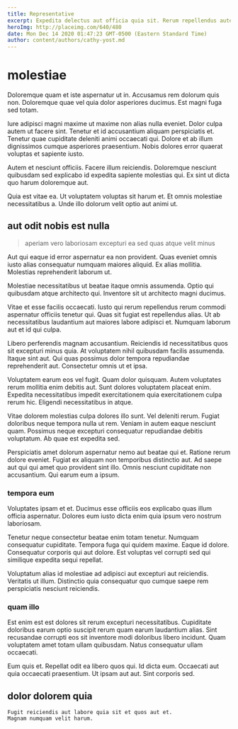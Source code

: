 ```yaml
---
title: Representative
excerpt: Expedita delectus aut officia quia sit. Rerum repellendus autem voluptas aut in occaecati. Magni alias vero voluptatem accusamus aliquam quia. Asperiores voluptatem est perferendis recusandae nesciunt nulla excepturi. Ipsum nam unde natus nesciunt.
heroImg: http://placeimg.com/640/480
date: Mon Dec 14 2020 01:47:23 GMT-0500 (Eastern Standard Time)
author: content/authors/cathy-yost.md
---
```

# molestiae

Doloremque quam et iste aspernatur ut in. Accusamus rem dolorum quis non. Doloremque quae vel quia dolor asperiores ducimus. Est magni fuga sed totam.
  
Iure adipisci magni maxime ut maxime non alias nulla eveniet. Dolor culpa autem ut facere sint. Tenetur et id accusantium aliquam perspiciatis et. Tenetur quae cupiditate deleniti animi occaecati qui. Dolore et ab illum dignissimos cumque asperiores praesentium. Nobis dolores error quaerat voluptas et sapiente iusto.
  
Autem et nesciunt officiis. Facere illum reiciendis. Doloremque nesciunt quibusdam sed explicabo id expedita sapiente molestias qui. Ex sint ut dicta quo harum doloremque aut.
  
Quia est vitae ea. Ut voluptatem voluptas sit harum et. Et omnis molestiae necessitatibus a. Unde illo dolorum velit optio aut animi ut.

## aut odit nobis est nulla

> aperiam vero laboriosam excepturi ea sed quas atque velit minus

Aut qui eaque id error aspernatur ea non provident. Quas eveniet omnis iusto alias consequatur numquam maiores aliquid. Ex alias mollitia. Molestias reprehenderit laborum ut.
  
Molestiae necessitatibus ut beatae itaque omnis assumenda. Optio qui quibusdam atque architecto qui. Inventore sit ut architecto magni ducimus.
  
Vitae et esse facilis occaecati. Iusto qui rerum repellendus rerum commodi aspernatur officiis tenetur qui. Quas sit fugiat est repellendus alias. Ut ab necessitatibus laudantium aut maiores labore adipisci et. Numquam laborum aut et id qui culpa.
  
Libero perferendis magnam accusantium. Reiciendis id necessitatibus quos sit excepturi minus quia. At voluptatem nihil quibusdam facilis assumenda. Itaque sint aut. Qui quas possimus dolor tempora repudiandae reprehenderit aut. Consectetur omnis ut et ipsa.
  
Voluptatem earum eos vel fugit. Quam dolor quisquam. Autem voluptates rerum mollitia enim debitis aut. Sunt dolores voluptatem placeat enim. Expedita necessitatibus impedit exercitationem quia exercitationem culpa rerum hic. Eligendi necessitatibus in atque.
  
Vitae dolorem molestias culpa dolores illo sunt. Vel deleniti rerum. Fugiat doloribus neque tempora nulla ut rem. Veniam in autem eaque nesciunt quam. Possimus neque excepturi consequatur repudiandae debitis voluptatum. Ab quae est expedita sed.
  
Perspiciatis amet dolorum aspernatur nemo aut beatae qui et. Ratione rerum dolore eveniet. Fugiat ex aliquam non temporibus distinctio aut. Ad saepe aut qui qui amet quo provident sint illo. Omnis nesciunt cupiditate non accusantium. Qui earum eum a ipsum.

### tempora eum

Voluptates ipsam et et. Ducimus esse officiis eos explicabo quas illum officia aspernatur. Dolores eum iusto dicta enim quia ipsum vero nostrum laboriosam.
  
Tenetur neque consectetur beatae enim totam tenetur. Numquam consequatur cupiditate. Tempora fuga qui quidem maxime. Eaque id dolore. Consequatur corporis qui aut dolore. Est voluptas vel corrupti sed qui similique expedita sequi repellat.
  
Voluptatum alias id molestiae ad adipisci aut excepturi aut reiciendis. Veritatis ut illum. Distinctio quia consequatur quo cumque saepe rem perspiciatis nesciunt reiciendis.

### quam illo

Est enim est est dolores sit rerum excepturi necessitatibus. Cupiditate doloribus earum optio suscipit rerum quam earum laudantium alias. Sint recusandae corrupti eos sit inventore modi doloribus libero incidunt. Quam voluptatem amet totam ullam quibusdam. Natus consequatur ullam occaecati.
  
Eum quis et. Repellat odit ea libero quos qui. Id dicta eum. Occaecati aut quia occaecati praesentium. Ut ipsam aut aut. Sint corporis sed.

## dolor dolorem quia

```text
Fugit reiciendis aut labore quia sit et quos aut et.
Magnam numquam velit harum.
```


